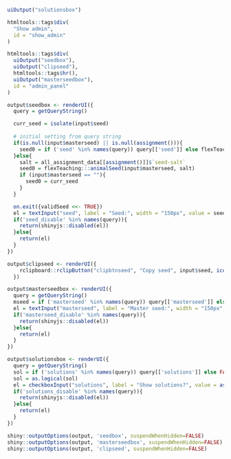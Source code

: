 
```r

uiOutput("solutionsbox")

htmltools::tags$div(
  "Show admin",
  id = "show_admin"
)

htmltools::tags$div(
  uiOutput("seedbox"),
  uiOutput("clipseed"),
  htmltools::tags$hr(),
  uiOutput("masterseedbox"),
  id = "admin_panel"
)

```

```r

output$seedbox <- renderUI({
  query = getQueryString()

  curr_seed = isolate(input$seed)
  
  # initial setting from query string
  if(is.null(input$masterseed) || is.null(assignment())){
    seed0 = if ('seed' %in% names(query)) query[['seed']] else flexTeaching::pkg_options()$initial_seed
  }else{
    salt = all_assignment_data[[assignment()]]$`seed-salt`
    seed0 = flexTeaching:::animalSeed(input$masterseed, salt)
    if (input$masterseed == ""){
      seed0 = curr_seed
    }
  }

  on.exit({validSeed <<- TRUE})
  el = textInput("seed", label = "Seed:", width = "150px", value = seed0)
  if('seed_disable' %in% names(query)){
    return(shinyjs::disabled(el))
  }else{
    return(el)
  }
})

output$clipseed <- renderUI({
    rclipboard::rclipButton("clipbtnseed", "Copy seed", input$seed, icon("clipboard"))
  })

output$masterseedbox <- renderUI({
  query = getQueryString()
  mseed = if ('masterseed' %in% names(query)) query[['masterseed']] else ""
  el = textInput("masterseed", label = "Master seed:", width = "150px", value = mseed)
  if('masterseed_disable' %in% names(query)){
    return(shinyjs::disabled(el))
  }else{
    return(el)
  }
})

output$solutionsbox <- renderUI({
  query = getQueryString()
  sol = if ('solutions' %in% names(query)) query[['solutions']] else FALSE
  sol = as.logical(sol)
  el = checkboxInput("solutions", label = "Show solutions?", value = as.logical(sol))
  if('solutions_disable' %in% names(query)){
    return(shinyjs::disabled(el))
  }else{
    return(el)
  }
})
```

```r

shiny::outputOptions(output, 'seedbox', suspendWhenHidden=FALSE)
shiny::outputOptions(output, 'masterseedbox', suspendWhenHidden=FALSE)
shiny::outputOptions(output, 'clipseed', suspendWhenHidden=FALSE)

```

